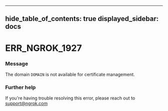 

---
hide_table_of_contents: true
displayed_sidebar: docs
---


# ERR_NGROK_1927

### Message
The domain `DOMAIN` is not available for certificate management.

<ErrorDetails />



### Further help
If you're having trouble resolving this error, please reach out to [support@ngrok.com](mailto:support@ngrok.com?subject=Help%20with%20ERR_NGROK_1927)

